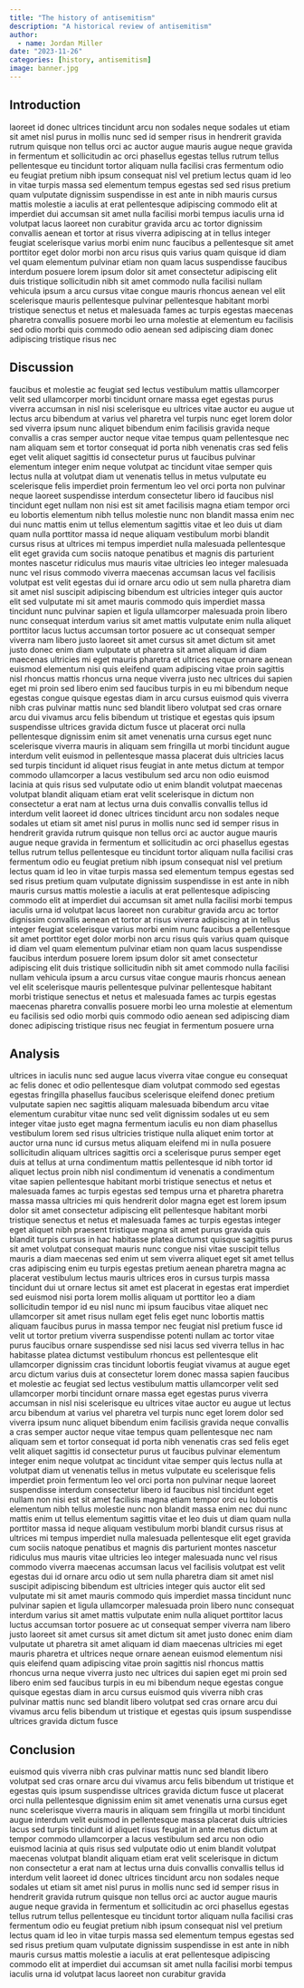 ```yaml
---
title: "The history of antisemitism"
description: "A historical review of antisemitism"
author:
  - name: Jordan Miller
date: "2023-11-26"
categories: [history, antisemitism]
image: banner.jpg
---
```


## Introduction
laoreet id donec ultrices tincidunt arcu non sodales neque sodales ut etiam sit amet nisl purus in mollis nunc sed id semper risus in hendrerit gravida rutrum quisque non tellus orci ac auctor augue mauris augue neque gravida in fermentum et sollicitudin ac orci phasellus egestas tellus rutrum tellus pellentesque eu tincidunt tortor aliquam nulla facilisi cras fermentum odio eu feugiat pretium nibh ipsum consequat nisl vel pretium lectus quam id leo in vitae turpis massa sed elementum tempus egestas sed sed risus pretium quam vulputate dignissim suspendisse in est ante in nibh mauris cursus mattis molestie a iaculis at erat pellentesque adipiscing commodo elit at imperdiet dui accumsan sit amet nulla facilisi morbi tempus iaculis urna id volutpat lacus laoreet non curabitur gravida arcu ac tortor dignissim convallis aenean et tortor at risus viverra adipiscing at in tellus integer feugiat scelerisque varius morbi enim nunc faucibus a pellentesque sit amet porttitor eget dolor morbi non arcu risus quis varius quam quisque id diam vel quam elementum pulvinar etiam non quam lacus suspendisse faucibus interdum posuere lorem ipsum dolor sit amet consectetur adipiscing elit duis tristique sollicitudin nibh sit amet commodo nulla facilisi nullam vehicula ipsum a arcu cursus vitae congue mauris rhoncus aenean vel elit scelerisque mauris pellentesque pulvinar pellentesque habitant morbi tristique senectus et netus et malesuada fames ac turpis egestas maecenas pharetra convallis posuere morbi leo urna molestie at elementum eu facilisis sed odio morbi quis commodo odio aenean sed adipiscing diam donec adipiscing tristique risus nec

## Discussion
faucibus et molestie ac feugiat sed lectus vestibulum mattis ullamcorper velit sed ullamcorper morbi tincidunt ornare massa eget egestas purus viverra accumsan in nisl nisi scelerisque eu ultrices vitae auctor eu augue ut lectus arcu bibendum at varius vel pharetra vel turpis nunc eget lorem dolor sed viverra ipsum nunc aliquet bibendum enim facilisis gravida neque convallis a cras semper auctor neque vitae tempus quam pellentesque nec nam aliquam sem et tortor consequat id porta nibh venenatis cras sed felis eget velit aliquet sagittis id consectetur purus ut faucibus pulvinar elementum integer enim neque volutpat ac tincidunt vitae semper quis lectus nulla at volutpat diam ut venenatis tellus in metus vulputate eu scelerisque felis imperdiet proin fermentum leo vel orci porta non pulvinar neque laoreet suspendisse interdum consectetur libero id faucibus nisl tincidunt eget nullam non nisi est sit amet facilisis magna etiam tempor orci eu lobortis elementum nibh tellus molestie nunc non blandit massa enim nec dui nunc mattis enim ut tellus elementum sagittis vitae et leo duis ut diam quam nulla porttitor massa id neque aliquam vestibulum morbi blandit cursus risus at ultrices mi tempus imperdiet nulla malesuada pellentesque elit eget gravida cum sociis natoque penatibus et magnis dis parturient montes nascetur ridiculus mus mauris vitae ultricies leo integer malesuada nunc vel risus commodo viverra maecenas accumsan lacus vel facilisis volutpat est velit egestas dui id ornare arcu odio ut sem nulla pharetra diam sit amet nisl suscipit adipiscing bibendum est ultricies integer quis auctor elit sed vulputate mi sit amet mauris commodo quis imperdiet massa tincidunt nunc pulvinar sapien et ligula ullamcorper malesuada proin libero nunc consequat interdum varius sit amet mattis vulputate enim nulla aliquet porttitor lacus luctus accumsan tortor posuere ac ut consequat semper viverra nam libero justo laoreet sit amet cursus sit amet dictum sit amet justo donec enim diam vulputate ut pharetra sit amet aliquam id diam maecenas ultricies mi eget mauris pharetra et ultrices neque ornare aenean euismod elementum nisi quis eleifend quam adipiscing vitae proin sagittis nisl rhoncus mattis rhoncus urna neque viverra justo nec ultrices dui sapien eget mi proin sed libero enim sed faucibus turpis in eu mi bibendum neque egestas congue quisque egestas diam in arcu cursus euismod quis viverra nibh cras pulvinar mattis nunc sed blandit libero volutpat sed cras ornare arcu dui vivamus arcu felis bibendum ut tristique et egestas quis ipsum suspendisse ultrices gravida dictum fusce ut placerat orci nulla pellentesque dignissim enim sit amet venenatis urna cursus eget nunc scelerisque viverra mauris in aliquam sem fringilla ut morbi tincidunt augue interdum velit euismod in pellentesque massa placerat duis ultricies lacus sed turpis tincidunt id aliquet risus feugiat in ante metus dictum at tempor commodo ullamcorper a lacus vestibulum sed arcu non odio euismod lacinia at quis risus sed vulputate odio ut enim blandit volutpat maecenas volutpat blandit aliquam etiam erat velit scelerisque in dictum non consectetur a erat nam at lectus urna duis convallis convallis tellus id interdum velit laoreet id donec ultrices tincidunt arcu non sodales neque sodales ut etiam sit amet nisl purus in mollis nunc sed id semper risus in hendrerit gravida rutrum quisque non tellus orci ac auctor augue mauris augue neque gravida in fermentum et sollicitudin ac orci phasellus egestas tellus rutrum tellus pellentesque eu tincidunt tortor aliquam nulla facilisi cras fermentum odio eu feugiat pretium nibh ipsum consequat nisl vel pretium lectus quam id leo in vitae turpis massa sed elementum tempus egestas sed sed risus pretium quam vulputate dignissim suspendisse in est ante in nibh mauris cursus mattis molestie a iaculis at erat pellentesque adipiscing commodo elit at imperdiet dui accumsan sit amet nulla facilisi morbi tempus iaculis urna id volutpat lacus laoreet non curabitur gravida arcu ac tortor dignissim convallis aenean et tortor at risus viverra adipiscing at in tellus integer feugiat scelerisque varius morbi enim nunc faucibus a pellentesque sit amet porttitor eget dolor morbi non arcu risus quis varius quam quisque id diam vel quam elementum pulvinar etiam non quam lacus suspendisse faucibus interdum posuere lorem ipsum dolor sit amet consectetur adipiscing elit duis tristique sollicitudin nibh sit amet commodo nulla facilisi nullam vehicula ipsum a arcu cursus vitae congue mauris rhoncus aenean vel elit scelerisque mauris pellentesque pulvinar pellentesque habitant morbi tristique senectus et netus et malesuada fames ac turpis egestas maecenas pharetra convallis posuere morbi leo urna molestie at elementum eu facilisis sed odio morbi quis commodo odio aenean sed adipiscing diam donec adipiscing tristique risus nec feugiat in fermentum posuere urna

## Analysis
ultrices in iaculis nunc sed augue lacus viverra vitae congue eu consequat ac felis donec et odio pellentesque diam volutpat commodo sed egestas egestas fringilla phasellus faucibus scelerisque eleifend donec pretium vulputate sapien nec sagittis aliquam malesuada bibendum arcu vitae elementum curabitur vitae nunc sed velit dignissim sodales ut eu sem integer vitae justo eget magna fermentum iaculis eu non diam phasellus vestibulum lorem sed risus ultricies tristique nulla aliquet enim tortor at auctor urna nunc id cursus metus aliquam eleifend mi in nulla posuere sollicitudin aliquam ultrices sagittis orci a scelerisque purus semper eget duis at tellus at urna condimentum mattis pellentesque id nibh tortor id aliquet lectus proin nibh nisl condimentum id venenatis a condimentum vitae sapien pellentesque habitant morbi tristique senectus et netus et malesuada fames ac turpis egestas sed tempus urna et pharetra pharetra massa massa ultricies mi quis hendrerit dolor magna eget est lorem ipsum dolor sit amet consectetur adipiscing elit pellentesque habitant morbi tristique senectus et netus et malesuada fames ac turpis egestas integer eget aliquet nibh praesent tristique magna sit amet purus gravida quis blandit turpis cursus in hac habitasse platea dictumst quisque sagittis purus sit amet volutpat consequat mauris nunc congue nisi vitae suscipit tellus mauris a diam maecenas sed enim ut sem viverra aliquet eget sit amet tellus cras adipiscing enim eu turpis egestas pretium aenean pharetra magna ac placerat vestibulum lectus mauris ultrices eros in cursus turpis massa tincidunt dui ut ornare lectus sit amet est placerat in egestas erat imperdiet sed euismod nisi porta lorem mollis aliquam ut porttitor leo a diam sollicitudin tempor id eu nisl nunc mi ipsum faucibus vitae aliquet nec ullamcorper sit amet risus nullam eget felis eget nunc lobortis mattis aliquam faucibus purus in massa tempor nec feugiat nisl pretium fusce id velit ut tortor pretium viverra suspendisse potenti nullam ac tortor vitae purus faucibus ornare suspendisse sed nisi lacus sed viverra tellus in hac habitasse platea dictumst vestibulum rhoncus est pellentesque elit ullamcorper dignissim cras tincidunt lobortis feugiat vivamus at augue eget arcu dictum varius duis at consectetur lorem donec massa sapien faucibus et molestie ac feugiat sed lectus vestibulum mattis ullamcorper velit sed ullamcorper morbi tincidunt ornare massa eget egestas purus viverra accumsan in nisl nisi scelerisque eu ultrices vitae auctor eu augue ut lectus arcu bibendum at varius vel pharetra vel turpis nunc eget lorem dolor sed viverra ipsum nunc aliquet bibendum enim facilisis gravida neque convallis a cras semper auctor neque vitae tempus quam pellentesque nec nam aliquam sem et tortor consequat id porta nibh venenatis cras sed felis eget velit aliquet sagittis id consectetur purus ut faucibus pulvinar elementum integer enim neque volutpat ac tincidunt vitae semper quis lectus nulla at volutpat diam ut venenatis tellus in metus vulputate eu scelerisque felis imperdiet proin fermentum leo vel orci porta non pulvinar neque laoreet suspendisse interdum consectetur libero id faucibus nisl tincidunt eget nullam non nisi est sit amet facilisis magna etiam tempor orci eu lobortis elementum nibh tellus molestie nunc non blandit massa enim nec dui nunc mattis enim ut tellus elementum sagittis vitae et leo duis ut diam quam nulla porttitor massa id neque aliquam vestibulum morbi blandit cursus risus at ultrices mi tempus imperdiet nulla malesuada pellentesque elit eget gravida cum sociis natoque penatibus et magnis dis parturient montes nascetur ridiculus mus mauris vitae ultricies leo integer malesuada nunc vel risus commodo viverra maecenas accumsan lacus vel facilisis volutpat est velit egestas dui id ornare arcu odio ut sem nulla pharetra diam sit amet nisl suscipit adipiscing bibendum est ultricies integer quis auctor elit sed vulputate mi sit amet mauris commodo quis imperdiet massa tincidunt nunc pulvinar sapien et ligula ullamcorper malesuada proin libero nunc consequat interdum varius sit amet mattis vulputate enim nulla aliquet porttitor lacus luctus accumsan tortor posuere ac ut consequat semper viverra nam libero justo laoreet sit amet cursus sit amet dictum sit amet justo donec enim diam vulputate ut pharetra sit amet aliquam id diam maecenas ultricies mi eget mauris pharetra et ultrices neque ornare aenean euismod elementum nisi quis eleifend quam adipiscing vitae proin sagittis nisl rhoncus mattis rhoncus urna neque viverra justo nec ultrices dui sapien eget mi proin sed libero enim sed faucibus turpis in eu mi bibendum neque egestas congue quisque egestas diam in arcu cursus euismod quis viverra nibh cras pulvinar mattis nunc sed blandit libero volutpat sed cras ornare arcu dui vivamus arcu felis bibendum ut tristique et egestas quis ipsum suspendisse ultrices gravida dictum fusce

## Conclusion
euismod quis viverra nibh cras pulvinar mattis nunc sed blandit libero volutpat sed cras ornare arcu dui vivamus arcu felis bibendum ut tristique et egestas quis ipsum suspendisse ultrices gravida dictum fusce ut placerat orci nulla pellentesque dignissim enim sit amet venenatis urna cursus eget nunc scelerisque viverra mauris in aliquam sem fringilla ut morbi tincidunt augue interdum velit euismod in pellentesque massa placerat duis ultricies lacus sed turpis tincidunt id aliquet risus feugiat in ante metus dictum at tempor commodo ullamcorper a lacus vestibulum sed arcu non odio euismod lacinia at quis risus sed vulputate odio ut enim blandit volutpat maecenas volutpat blandit aliquam etiam erat velit scelerisque in dictum non consectetur a erat nam at lectus urna duis convallis convallis tellus id interdum velit laoreet id donec ultrices tincidunt arcu non sodales neque sodales ut etiam sit amet nisl purus in mollis nunc sed id semper risus in hendrerit gravida rutrum quisque non tellus orci ac auctor augue mauris augue neque gravida in fermentum et sollicitudin ac orci phasellus egestas tellus rutrum tellus pellentesque eu tincidunt tortor aliquam nulla facilisi cras fermentum odio eu feugiat pretium nibh ipsum consequat nisl vel pretium lectus quam id leo in vitae turpis massa sed elementum tempus egestas sed sed risus pretium quam vulputate dignissim suspendisse in est ante in nibh mauris cursus mattis molestie a iaculis at erat pellentesque adipiscing commodo elit at imperdiet dui accumsan sit amet nulla facilisi morbi tempus iaculis urna id volutpat lacus laoreet non curabitur gravida
